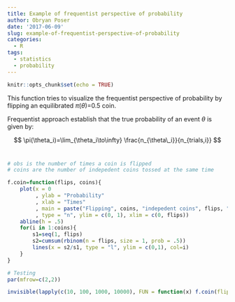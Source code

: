```yaml
---
title: Example of frequentist perspective of probability
author: Obryan Poser
date: '2017-06-09'
slug: example-of-frequentist-perspective-of-probability
categories:
  - R
tags:
  - statistics
  - probability
---
```


```r
knitr::opts_chunk$set(echo = TRUE)
```


This function tries to visualize the frequentist perspective of probability by flipping an equilibrated *π*(*θ*)=0.5 coin.

Frequentist approach establish that the true probability of an event *θ* is given by:

$$ \pi(\theta_i)=\lim_{\theta_i\to\infty} \frac{n_{\theta\_i}}{n_{trials,i}} $$
\

```r
# obs is the number of times a coin is flipped
# coins are the number of indepedent coins tossed at the same time

f.coin=function(flips, coins){
    plot(x = 0
         , ylab = "Probability"
         , xlab = "Times"
         , main = paste("Flipping", coins, "indepedent coins", flips, "times")
         , type = "n", ylim = c(0, 1), xlim = c(0, flips))
    abline(h = .5)
    for(i in 1:coins){
        s1=seq(1, flips)
        s2=cumsum(rbinom(n = flips, size = 1, prob = .5))
        lines(x = s2/s1, type = "l", ylim = c(0,1), col=i)
    }
}

# Testing
par(mfrow=c(2,2))

invisible(lapply(c(10, 100, 1000, 10000), FUN = function(x) f.coin(flips = x, coins = 10)))
```
